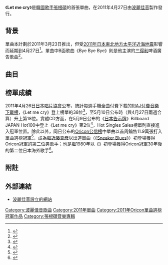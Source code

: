{{Infobox Single
| Name           = Let me cry
| Artist         = [[張根碩|張根碩]]
| Album          = [[JUST_CRAZY|JUST CRAZY]]
| Cover          = 張根碩 Let me cry.jpg
| B-side         = Bye Bye Bye<br/>Oh my Darling!<br/>一起譜寫的旋律（{{lang|ja|一緒に作ったメロディ}}）（初回限定盤）
| Released       = 2011年4月27日
| Format         = [[CD|CD]]<br/>[[數位音樂下載|數位下載]]
| Recorded       = 2011年<br/>{{JPN}}
| Genre          = [[日語流行音樂|日語流行音樂]]
| Length         = 24:38（通常盤）<br/>26:17（初回限定盤）
| Label          = [[波麗佳音|波麗佳音]] / [[Tree_J_Company|Tree J Company]]
| Writer         = [[崔哲豪|崔哲豪]]（{{lang|ko|최철호}}）、[[金鐘川|金鐘川]]（{{lang|ko|김종천}}）、{{link-ja|加藤哉子|加藤哉子}}
| Producer       = [[金秉君|金秉君]]（{{lang|ko|김병군}}）（總監製）、[[李興浩|李興浩]]（{{lang|ko|이흥호}}）
| Certification  = 
| Chart position = * 週間1位<small>（[[Oricon公信榜|Oricon]]）</small>
* 2011年4月度月間4位<small>（Oricon）</small>
* 2011年5月度月間12位<small>（Oricon）</small>
* 2011年度上半期15位<small>（Oricon）</small>
* 2011年度年間29位<small>（Oricon）</small>
* 登場2回<small>（Oricon）</small>
* 1位<small>（[[COUNT_DOWN_TV|CDTV]]）</small> 
* 2位<small>（[[ビルボード|Billboard JAPAN Hot100]]<ref name="japanhot100,11.05.09"/>）</small> 
* 1位<small>（Billboard Hot Singles Sales）</small> 
* 35位<small>（Billboard JAPAN Hot Top Airplay）</small> 
* 22位<small>（Billboard JAPAN Adult Contemporary Airplay）</small> 
* 18位<small>（[[RIAJ付費音樂下載榜|RIAJ付費音樂下載榜]]）</small> 
| Last single    = -
| This single    = '''Let me cry'''<br/>（2011年）
| Next single    =[[Darling_Darling_/_渴望Kiss|Darling Darling / 渴望Kiss]]<br/>（2016年）
| Misc = {{Extra album cover
| Upper caption = 其他封面
| Type = Single 
| Cover =張根碩 Let me cry(初回限定盤).jpg
| Lower caption = 初回限定盤封面
}}
}}
《'''Let me cry'''》是[[韓國|韓國]][[歌手|歌手]][[張根碩|張根碩]]的首張單曲，在2011年4月27日由[[波麗佳音|波麗佳音]]製作發行。

== 背景 ==
單曲本計劃於2011年3月23日推出，但受[[2011年日本東北地方太平洋近海地震|2011年日本東北地方太平洋近海地震]]影響而延期到4月27日<ref>{{cite news|title= チャン・グンソク 日本デビュー曲の発売日は4月27日に決定|author= |authorlink= |url= http://news.music.biglobe.ne.jp/201103/article_53.html|agency= [[BIGLOBE|BIGLOBE]]|newspaper= |publisher= |location= [[東京都|東京都]]|date= 2011-03-03|page= |pages= |accessdate= 2011-05-07|language= ja|archive-url= https://web.archive.org/web/20110414215505/http://news.music.biglobe.ne.jp/201103/article_53.html|archive-date= 2011-04-14|dead-url= yes}}</ref>。單曲中B面歌曲《Bye Bye Bye》則是他主演的[[三得利|三得利]]啤酒廣告歌曲<ref>{{cite news|title= チャン・グンソク、日本サントリー“ソウル マッコリ”モデル|author= |authorlink= |url= http://contents.innolife.net/news/list.php?ac_id=4&ai_id=129547|agency= [[Innolife.net|Innolife.net]]|newspaper= |publisher= |location= |date= 2011-03-15|page= |pages= |accessdate= 2011-05-08|language= ja|archive-date= 2018-06-13|archive-url= https://web.archive.org/web/20180613085600/http://contents.innolife.net/news/list.php?ac_id=4&ai_id=129547|dead-url= no}}</ref>。

== 曲目 ==
{{tracklist
| collapsed       = 
| headline        = 通常盤
| total_length    = 24:38

| all_producer    = [[金秉君|金秉君]]（{{lang|ko|김병군}}）（總監製）、[[李興浩|李興浩]]（{{lang|ko|이흥호}}）

| title1          = Let me cry
| music1          = [[崔哲豪|崔哲豪]]（{{lang|ko|최철호}}）<br>[[金鐘川|金鐘川]]（{{lang|ko|김종천}}）
| lyrics1         = 崔哲豪<br>{{link-ja|加藤哉子|加藤哉子}}
| arranger1       = 崔哲豪
| length1         = 4:17

| title2          = Bye Bye Bye
| music2          = 崔哲豪<br>[[徐賢日|徐賢日]]（{{lang|ko|서현일}}）
| lyrics2         = 崔哲豪<br>徐賢日<br>加藤哉子
| arranger2       = 徐賢日
| length2         = 4:42

| title3          = Oh my Darling!
| music3          = 崔哲豪<br>金鐘川
| lyrics3         = 崔哲豪
| arranger3       = 崔哲豪
| length3         = 3:10

| title4          = Let me cry
| note4           = Instrumental
| music4          = 崔哲豪<br>金鐘川
| lyrics4         = 
| arranger4       = 崔哲豪
| length4         = 4:16

| title5          = Bye Bye Bye
| note5           = Instrumental
| music5          = 崔哲豪<br>徐賢日
| lyrics5         = 
| arranger5       = 徐賢日
| length5         = 4:42

| title6          = Oh my Darling!
| note6           = Instrumental
| music6          = 崔哲豪<br>金鐘川
| lyrics6         = 
| arranger6       = 崔哲豪
| length6         = 4:02
}}

{{tracklist
| collapsed       = 
| headline        = 初回限定盤
| total_length    = 26:17

| title1          = Let me cry
| music1          = 崔哲豪<br>金鐘川
| lyrics1         = 崔哲豪<br>加藤哉子
| arranger1       = 崔哲豪
| length1         = 4:17

| title2          = Bye Bye Bye
| music2          = 崔哲豪<br>徐賢日
| lyrics2         = 崔哲豪<br>徐賢日<br>加藤哉子
| arranger2       = 徐賢日
| length2         = 4:42

| title3          = 一起譜寫的旋律
| note3           = {{lang|ja|一緒に作ったメロディ}}
| music3          = 崔哲豪<br>金鐘川
| lyrics3         = 崔哲豪
| arranger3       = 崔哲豪
| length3         = 4:00

| title4          = Let me cry
| note4           = Instrumental
| music4          = 崔哲豪<br>金鐘川
| lyrics4         = 
| arranger4       = 崔哲豪
| length4         = 4:16

| title5          = Bye Bye Bye
| note5           = Instrumental
| music5          = 崔哲豪<br>徐賢日
| lyrics5         = 
| arranger5       = 徐賢日
| length5         = 4:42

| title6          = 一起譜寫的旋律
| note6           = Instrumental
| music6          = 崔哲豪<br>金鐘川
| arranger6       = 崔哲豪
| lyrics6         = 
| length6         = 4:02
}}
{{tracklist
| collapsed       = 
| headline        = 初回限定盤DVD
| arranger_column    = 
| total_length    =

| title1          = 《Let me cry》MV及花絮
| length1         =
|}}

== 榜單成績 ==
2011年4月26日[[日本唱片協會|日本唱片協會]]公布，統計每週手機全曲付費下載的[[RIAJ付費音樂下載榜|RIAJ付費音樂下載榜]]，《Let me cry》登上榜單的38位<ref name="Riajdl,11.04.26">{{Cite web|author=|authorlink=|coauthors=|date=2011-04-26|url=http://satsuki.musicdb.gr.jp/all_info/ranking_weekly/WeeklyRankingAction.do?term=2011f&weeklyCd=20110426&rankKbn=50|title=レコード協会調べ 2011年04月20日〜2011年04月26日|format=|doi=|work=[[RIAJ有料音楽配信チャート|RIAJ有料音楽配信チャート]]|pages=|publisher=[[日本レコード協会|日本レコード協会]]|language=ja|accessdate=2011-05-07|archive-date=2014-04-16|archive-url=https://web.archive.org/web/20140416183333/http://satsuki.musicdb.gr.jp/all_info/ranking_weekly/WeeklyRankingAction.do?term=2011f&weeklyCd=20110426&rankKbn=50|dead-url=no}}</ref>，至5月10日公布時（與4月27日兩週合算）升上第18位。實體CD方面，在5月9日公布的《[[告示牌_(雜誌)|日本告示牌]]》Billboard JAPAN Hot100中登上《Let me cry》第2位<ref name="japanhot100,11.05.09">{{Cite web|author=|authorlink=|coauthors=|date=2011-05-09|url=http://www.anapnet.com/holik/ent/chart_j/|title=Billboard JAPANチャート|format=|doi=|work=[[阪神コンテンツリンク|阪神コンテンツリンク]]|pages=|publisher=ANAP|language=ja|accessdate=2011-05-07|archive-date=2021-01-13|archive-url=https://web.archive.org/web/20210113005315/https://www.anapnet.com/holik/ent/chart_j/|dead-url=no}}</ref>，Hot Singles Sales榜單則直接進入冠軍位置。除此以外，同日公布的[[Oricon公信榜|Oricon公信榜]]中單曲以首周銷售11.9萬張打入單曲週榜冠軍<ref name="oriconweek2011.05.09">{{Cite web|author=|authorlink=|coauthors=|date=2011-05-09|url=http://www.oricon.co.jp/search/result.php?kbn=js&types=rnk&year=2011&month=5&week=2&submit4.x=28&submit4.y=12|title=2011年5月第2週の邦楽シングルランキング情報|format=|doi=|work=|pages=|publisher=[[オリコン|オリコン]]|language=ja|accessdate=2011-05-07|archive-date=2014-04-16|archive-url=https://web.archive.org/web/20140416180218/http://www.oricon.co.jp/search/result.php?kbn=js&types=rnk&year=2011&month=5&week=2&submit4.x=28&submit4.y=12|dead-url=no}}</ref>，成為繼[[近藤真彥|近藤真彥]]以出道單曲（《[[Sneaker_Blues|Sneaker Blues]]》）初登場獲得Oricon冠軍的第二位男歌手；也是繼1980年{{link-en|The Nolans|The Nolans}}以《{{link-en|I'm in the Mood for Dancing|I'm in the Mood for Dancing}}》初登場獲得Oricon冠軍30年後的第二位日本海外歌手<ref>{{cite news|title= チャン・グンソク、海外歌手史上初のデビュー作初登場1位|author= |authorlink= |url= http://www.oricon.co.jp/news/rankmusic/87299/full/|agency= [[オリコン|オリコン]]|newspaper= |publisher= |location= [[東京都|東京都]]|date= 2011-05-03|page= |pages= |accessdate= 2011-05-07|language= ja|archive-date= 2013-10-19|archive-url= https://web.archive.org/web/20131019150203/http://www.oricon.co.jp/news/rankmusic/87299/full/|dead-url= no}}</ref>。

== 附註 ==
{{Reflist}}

== 外部連結 ==
* [https://web.archive.org/web/20110516074532/http://www.ponycanyon.co.jp/jang_keun_suk/ 波麗佳音設立的網站]

{{Oricon單曲週榜冠軍 (2011年)|2011年5月9日付}}

{{DEFAULTSORT:れつとみいくらい}}
[[Category:波麗佳音歌曲|Category:波麗佳音歌曲]]
[[Category:2011年單曲|Category:2011年單曲]]
[[Category:2011年Oricon單曲週榜冠軍作品|Category:2011年Oricon單曲週榜冠軍作品]]
[[Category:張根碩音樂專輯|Category:張根碩音樂專輯]]